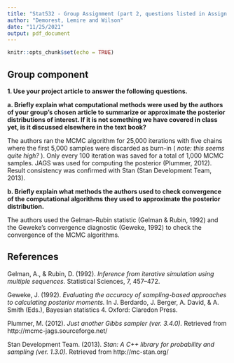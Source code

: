 ```yaml
---
title: "Stat532 - Group Assignment (part 2, questions listed in Assign 8)"
author: "Demorest, Lemire and Wilson"
date: "11/25/2021"
output: pdf_document
---
```


```r
knitr::opts_chunk$set(echo = TRUE)
```

## Group component 

__1. Use your project article to answer the following questions.__

__a. Briefly explain what computational methods were used by the authors of your group's chosen article to summarize or approximate the posterior distributions of interest. If it is not something we have covered in class yet, is it discussed elsewhere in the text book?__

The authors ran the MCMC algorithm for 25,000 iterations with five chains where the first 5,000 samples were discarded as burn-in ( _note: this seems quite high?_ ). Only every 100 iteration was saved for a total of 1,000 MCMC samples. JAGS was used for computing the posterior (Plummer, 2012). Result consistency was confirmed with Stan (Stan Development Team, 2013).

<!-- can add to answer -->

__b. Briefly explain what methods the authors used to check convergence of the computational algorithms they used to approximate the posterior distribution.__

The authors used the Gelman-Rubin statistic (Gelman & Rubin, 1992) and the Geweke’s convergence diagnostic (Geweke, 1992) to check the convergence of the MCMC algorithms.

<!-- can add to answer -->



<!-- __from labelled p147/page 6 of PDF in paper:__ _"We ran the Markov chain Monte Carlo (MCMC) algorithm for 25,000 iterations for five chains. After the first 5000 samples were discarded as burn-in, samples were saved every 100 iterations to obtain 1000 MCMC samples. Posterior computations were run using JAGS (Plummer, 2012) from R (R Development Core Team, 2013). We also sampled the posterior distribution by using Stan (Stan Development Team, 2013) and confirmed that the results were consistent. The convergence of the MCMC algorithms was then checked by using the Gelman–Rubin statistic (Gelman & Rubin, 1992) and the Geweke’s convergence diagnostic (Geweke, 1992)."_ -->

## References

Gelman, A., & Rubin, D. (1992). _Inference from iterative simulation using multiple sequences._ Statistical Sciences, 7, 457–472.

Geweke, J. (1992). _Evaluating the accuracy of sampling-based approaches to calculating posterior moments._ In J. Berdardo, J. Berger, A. David, & A. Smith (Eds.), Bayesian statistics 4. Oxford: Claredon Press.

Plummer, M. (2012). _Just another Gibbs sampler (ver. 3.4.0)._ Retrieved from http://mcmc-jags.sourceforge.net/

Stan Development Team. (2013). _Stan: A C++ library for probability and sampling (ver. 1.3.0)._ Retrieved from http://mc-stan.org/
    